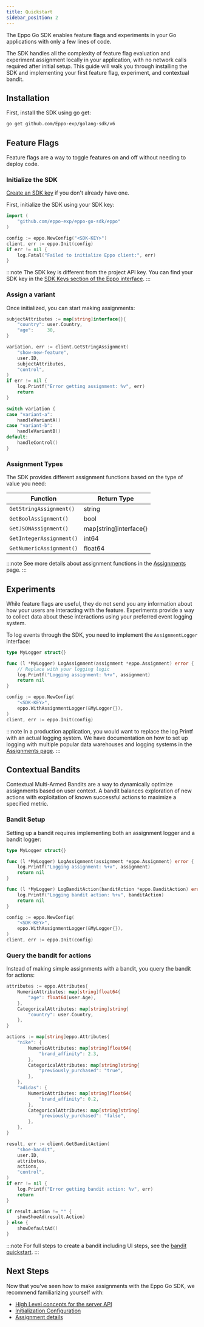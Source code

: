 ```yaml
---
title: Quickstart
sidebar_position: 2
---
```



The Eppo Go SDK enables feature flags and experiments in your Go applications with only a few lines of code.

The SDK handles all the complexity of feature flag evaluation and experiment assignment locally in your application, with no network calls required after initial setup. This guide will walk you through installing the SDK and implementing your first feature flag, experiment, and contextual bandit.

## Installation

First, install the SDK using go get:

```bash
go get github.com/Eppo-exp/golang-sdk/v6
```

## Feature Flags
Feature flags are a way to toggle features on and off without needing to deploy code.

### Initialize the SDK

[Create an SDK key](/sdks/sdk-keys) if you don't already have one. 

First, initialize the SDK using your SDK key:

```go
import (
    "github.com/eppo-exp/eppo-go-sdk/eppo"
)

config := eppo.NewConfig("<SDK-KEY>")
client, err := eppo.Init(config)
if err != nil {
    log.Fatal("Failed to initialize Eppo client:", err)
}
```

:::note
The SDK key is different from the project API key. You can find your SDK key in the [SDK Keys section of the Eppo interface](https://eppo.cloud/configuration/environments/keys).
:::

### Assign a variant

Once initialized, you can start making assignments:

```go
subjectAttributes := map[string]interface{}{
    "country": user.Country,
    "age":     30,
}

variation, err := client.GetStringAssignment(
    "show-new-feature",
    user.ID,
    subjectAttributes,
    "control",
)
if err != nil {
    log.Printf("Error getting assignment: %v", err)
    return
}

switch variation {
case "variant-a":
    handleVariantA()
case "variant-b":
    handleVariantB()
default:
    handleControl()
}
```

### Assignment Types

The SDK provides different assignment functions based on the type of value you need:

| Function | Return Type |
|----------|-------------|
| `GetStringAssignment()` | string |
| `GetBoolAssignment()` | bool |
| `GetJSONAssignment()` | map[string]interface{} |
| `GetIntegerAssignment()` | int64 |
| `GetNumericAssignment()` | float64 |

:::note
See more details about assignment functions in the [Assignments](/sdks/server-sdks/go/assignments) page.
:::

## Experiments

While feature flags are useful, they do not send you any information about how your users are interacting with the feature. Experiments provide a way to collect data about these interactions using your preferred event logging system.

To log events through the SDK, you need to implement the `AssignmentLogger` interface:

```go
type MyLogger struct{}

func (l *MyLogger) LogAssignment(assignment *eppo.Assignment) error {
    // Replace with your logging logic
    log.Printf("Logging assignment: %+v", assignment)
    return nil
}

config := eppo.NewConfig(
    "<SDK-KEY>",
    eppo.WithAssignmentLogger(&MyLogger{}),
)
client, err := eppo.Init(config)
```

:::note
In a production application, you would want to replace the log.Printf with an actual logging system. We have documentation on how to set up logging with multiple popular data warehouses and logging systems in the [Assignments page](/sdks/server-sdks/go/assignments/#logging-data-to-your-data-warehouse).
:::

## Contextual Bandits

Contextual Multi-Armed Bandits are a way to dynamically optimize assignments based on user context. A bandit balances exploration of new actions with exploitation of known successful actions to maximize a specified metric.

### Bandit Setup

Setting up a bandit requires implementing both an assignment logger and a bandit logger:

```go
type MyLogger struct{}

func (l *MyLogger) LogAssignment(assignment *eppo.Assignment) error {
    log.Printf("Logging assignment: %+v", assignment)
    return nil
}

func (l *MyLogger) LogBanditAction(banditAction *eppo.BanditAction) error {
    log.Printf("Logging bandit action: %+v", banditAction)
    return nil
}

config := eppo.NewConfig(
    "<SDK-KEY>",
    eppo.WithAssignmentLogger(&MyLogger{}),
)
client, err := eppo.Init(config)
```

### Query the bandit for actions

Instead of making simple assignments with a bandit, you query the bandit for actions:

```go
attributes := eppo.Attributes{
    NumericAttributes: map[string]float64{
        "age": float64(user.Age),
    },
    CategoricalAttributes: map[string]string{
        "country": user.Country,
    },
}

actions := map[string]eppo.Attributes{
    "nike": {
        NumericAttributes: map[string]float64{
            "brand_affinity": 2.3,
        },
        CategoricalAttributes: map[string]string{
            "previously_purchased": "true",
        },
    },
    "adidas": {
        NumericAttributes: map[string]float64{
            "brand_affinity": 0.2,
        },
        CategoricalAttributes: map[string]string{
            "previously_purchased": "false",
        },
    },
}

result, err := client.GetBanditAction(
    "shoe-bandit",
    user.ID,
    attributes,
    actions,
    "control",
)
if err != nil {
    log.Printf("Error getting bandit action: %v", err)
    return
}

if result.Action != "" {
    showShoeAd(result.Action)
} else {
    showDefaultAd()
}
```

:::note
For full steps to create a bandit including UI steps, see the [bandit quickstart](/bandit-quickstart).
:::

## Next Steps

Now that you've seen how to make assignments with the Eppo Go SDK, we recommend familiarizing yourself with:

- [High Level concepts for the server API](/sdks/server-sdks)
- [Initialization Configuration](/sdks/server-sdks/go/initialization)
- [Assignment details](/sdks/server-sdks/go/assignments) 